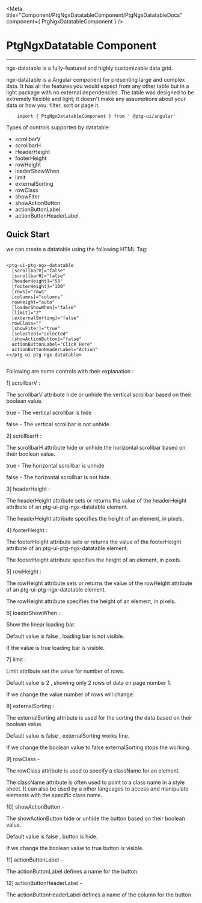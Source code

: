 


 <Meta title="Component/PtgNgxDatatableComponent/PtgNgxDatatableDocs" component={ PtgNgxDatatableComponent }    />



 # PtgNgxDatatable Component

 ---

ngx-datatable is a fully-featured and highly customizable data grid.

ngx-datatable is a Angular component for presenting large and complex data.
It has all the features you would expect from any other table but in a light package with no external dependencies. The table was designed to be extremely flexible and light; it doesn't make any assumptions about your data or how you: filter, sort or page it.


```
    import { PtgNgxDatatableComponent } from ' @ptg-ui/angular'
```    


 Types of controls supported by datatable:

 - scrollbarV
 - scrollbarH
 - HeaderHeight
 - footerHeight
 - rowHeight
 - loaderShowWhen
 - limit
 - externalSorting
 - rowClass
 - showFiter
 - showActionButton   
 - actionButtonLabel
 - actionButtonHeaderLabel


 ## Quick Start
 

we can create a datatable using the following HTML Tag: 

```

<ptg-ui-ptg-ngx-datatable
  [scrollbarV]="false"
  [scrollbarH]="false"
  [headerHeight]="50"
  [footerHeight]="100"
  [rows]="rows"
  [columns]="columns"
  rowHeight="auto"
  [loaderShowWhen]="false"
  [limit]="2"
  [externalSorting]="false"
  rowClass=""
  [showFiter]="true"
  [selected]="selected"
  [showActionButton]="false"
  actionButtonLabel="Click Here"
  actionButtonHeaderLabel="Action"
></ptg-ui-ptg-ngx-datatable>


```


Following are some controls with their explanation :

 1] scrollbarV : 
 
 The scrollbarV attribute hide or unhide the vertical scrollbar based on their boolean value.

 true - The vertical scrollbar is hide

 false - The vertical scrollbar is not unhide.

 <Canvas><Story id="component-ptgngxdatatablecomponent--scrollbar-v" /></Canvas>


  2] scrollbarH : 

  The scrollbarH attribute hide or unhide the horizontal scrollbar based on their boolean value.

  true - The horizontal scrollbar is unhide

  false - The horizontal scrollbar is not hide.

  <Canvas><Story id="component-ptgngxdatatablecomponent--scrollbar-h" /></Canvas>


  3] headerHeight :

   The headerHeight attribute sets or returns the value of the headerHeight attribute of an ptg-ui-ptg-ngx-datatable element. 
   
   The headerHeight attribute specifies the height of an element, in pixels.

   <Canvas><Story id="component-ptgngxdatatablecomponent--header-height" /></Canvas>

  
  4] footerHeight :

   The footerHeight attribute sets or returns the value of the footerHeight attribute of an ptg-ui-ptg-ngx-datatable element. 
   
   The footerHeight attribute specifies the height of an element, in pixels.

   <Canvas><Story id="component-ptgngxdatatablecomponent--footer-height" /></Canvas>


  5] rowHeight :

   The rowHeight attribute sets or returns the value of the rowHeight attribute of an ptg-ui-ptg-ngx-datatable element. 
   
   The rowHeight attribute specifies the height of an element, in pixels.

   <Canvas><Story id="component-ptgngxdatatablecomponent--row-height" /></Canvas>

  
  6] loaderShowWhen :

   Show the linear loading bar. 
   
   Default value is false , loading bar is not visible.

   If the value is true loading bar is visible.

  <Canvas><Story id="component-ptgngxdatatablecomponent--loader-show-when" /></Canvas>


   
   7] limit :

   Limit attribute set the value for number of rows.

   Default value is 2 , showing only 2 rows of data on page number 1.

   If we change the value number of rows will change.

  <Canvas><Story id="component-ptgngxdatatablecomponent--limit" /></Canvas>



   8] externalSorting :

   The externalSorting attribute is used for the sorting the data based on their boolean value.

   Default value is false , externalSorting works fine.

   If we change the boolean value to false externalSorting stops the working.

  <Canvas><Story id="component-ptgngxdatatablecomponent--external-sorting" /></Canvas>

  
   9] rowClass - 

   The rowClass attribute is used to specify a className for an element.
 
   The className attribute is often used to point to a class name in a style sheet. It can also be used by a other languages to access and manipulate elements with the specific class name.

  <Canvas><Story id="component-ptgngxdatatablecomponent--row-class" /></Canvas>

    
   10] showActionButton - 

   The showActionButton hide or unhide the button based on their boolean value.

   Default value is false , button is hide.  

   If we change the boolean value to true button is visible.

  <Canvas><Story id="component-ptgngxdatatablecomponent--show-action-button" /></Canvas>


   11] actionButtonLabel - 

   The actionButtonLabel defines a name for the button.

  <Canvas><Story id="component-ptgngxdatatablecomponent--action-button-label" /></Canvas>


   12] actionButtonHeaderLabel - 

   The actionButtonHeaderLabel defines a name of the column for the button.

  <Canvas><Story id="component-ptgngxdatatablecomponent--action-button-header-label" /></Canvas>
